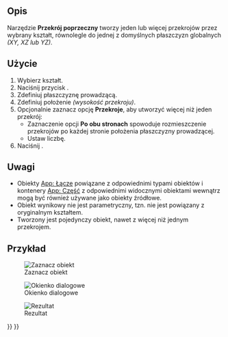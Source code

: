 <languages/>

{{Docnav/pl
|[[Part_Section/pl|Przecięcie]]
|[[Part_Offset/pl|Odsunięcie 3D]]
|[[Part_Workbench/pl|środowisko pracy Część]]
|IconL=Part_Section.svg
|IconR=Part_Offset.svg
|IconC=Workbench_Part.svg
}}

{{GuiCommand/pl
|Name=Part CrossSections
|Name/pl=Część: Przekrój poprzeczny
|MenuLocation=Część → Przekrój poprzeczny ...
|Workbenches=[[Part_Workbench/pl|Część]]
|SeeAlso=[[Part_Section/pl|Przekrój]]
}}

<span id="Description"></span>
==Opis==

Narzędzie '''Przekrój poprzeczny''' tworzy jeden lub więcej przekrojów przez wybrany kształt, równolegle do jednej z domyślnych płaszczyzn globalnych ''(XY, XZ lub YZ)''.

<span id="Usage"></span>
==Użycie==

# Wybierz kształt.
# Naciśnij przycisk {{Button|[[File:Part_CrossSections.svg|24px|link=Part_CrossSections]] '''Przekrój'''}}.
# Zdefiniuj płaszczyznę prowadzącą.
# Zdefiniuj położenie ''(wysokość przekroju)''.
# Opcjonalnie zaznacz opcję '''Przekroje''', aby utworzyć więcej niż jeden przekrój:
#* Zaznaczenie opcji '''Po obu stronach''' spowoduje rozmieszczenie przekrojów po każdej stronie położenia płaszczyzny prowadzącej.
#* Ustaw liczbę.
# Naciśnij {{Button|OK}}.

<span id="Notes"></span>
==Uwagi==

* Obiekty [[App_Link/pl|App: Łącze]] powiązane z odpowiednimi typami obiektów i kontenery [[App_Part/pl|App: Część]] z odpowiednimi widocznymi obiektami wewnątrz mogą być również używane jako obiekty źródłowe. {{Version/pl|0.20}}
* Obiekt wynikowy nie jest parametryczny, tzn. nie jest powiązany z oryginalnym kształtem.
* Tworzony jest pojedynczy obiekt, nawet z więcej niż jednym przekrojem.

<span id="Example"></span>
==Przykład==

[[Image:SectionCross1.png|Zaznacz obiekt]]

[[Image:SectionCross2.png|Okienko dialogowe]]

[[Image:SectionCross3.png|Rezultat]]


{{Docnav/pl
|[[Part_Section/pl|Przecięcie]]
|[[Part_Offset/pl|Odsunięcie 3D]]
|[[Part_Workbench/pl|środowisko pracy Część]]
|IconL=Part_Section.svg
|IconR=Part_Offset.svg
|IconC=Workbench_Part.svg
}}

{{Part_Tools_navi{{#translation:}}}}
{{Userdocnavi{{#translation:}}}}